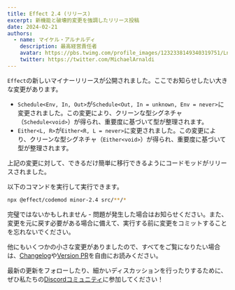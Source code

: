 ```yaml
---
title: Effect 2.4 (リリース)
excerpt: 新機能と破壊的変更を強調したリリース投稿
date: 2024-02-21
authors:
  - name: マイケル・アルナルディ
    description: 最高経営責任者
    avatar: https://pbs.twimg.com/profile_images/1232338149340319751/Ln9nNWyk_400x400.jpg
    twitter: https://twitter.com/MichaelArnaldi
---
```


`Effect`の新しいマイナーリリースが公開されました。ここでお知らせしたい大きな変更があります。

+ `Schedule<Env, In, Out>`が`Schedule<Out, In = unknown, Env = never>`に変更されました。この変更により、クリーンな型シグネチャ（`Schedule<void>`）が得られ、重要度に基づいて型が整理されます。
+ `Either<L, R>`が`Either<R, L = never>`に変更されました。この変更により、クリーンな型シグネチャ（`Either<void>`）が得られ、重要度に基づいて型が整理されます。

上記の変更に対して、できるだけ簡単に移行できるようにコードモッドがリリースされました。

以下のコマンドを実行して実行できます。

```bash
npx @effect/codemod minor-2.4 src/**/*
```

完璧ではないかもしれません - 問題が発生した場合はお知らせください。また、変更を元に戻す必要がある場合に備えて、実行する前に変更をコミットすることを忘れないでください。

他にもいくつかの小さな変更がありましたので、すべてをご覧になりたい場合は、[Changelog](https://github.com/Effect-TS/effect/blob/7356dd8e6bff6b4842d77de4b7c7305334c8860b/packages/effect/CHANGELOG.md#240)や[Version PR](https://github.com/Effect-TS/effect/pull/2195)を自由にお読みください。

最新の更新をフォローしたり、細かいディスカッションを行ったりするために、ぜひ私たちの[Discordコミュニティ](https://discord.gg/effect-ts)に参加してください！